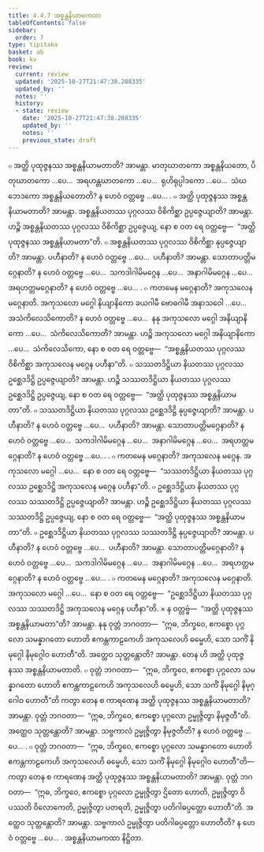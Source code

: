 ```yaml
---
title: 4.4.7 အစ္စန္တနိယာမကထာ
tableOfContents: false
sidebar:
  order: 7
type: tipitaka
basket: ab
book: kv
review:
  current: review
  updated: '2025-10-27T21:47:38.288335'
  updated_by: ''
  notes: ''
  history:
  - state: review
    date: '2025-10-27T21:47:38.288335'
    updated_by: ''
    notes: ''
    previous_state: draft
---
```



<ReviewStatus review={frontmatter.review} showDetails={true} />

<HypothesisAnnotation frontmatter={frontmatter} />

<DynamicBreadcrumb />

<Division number="847" book="kv" e="ch" v="32" p="423">

<Paragraph number="2621" book="kv">
๐ အတ္ထိ ပုထုဇ္ဇနဿ အစ္စန္တနိယာမတာတိ? အာမန္တာ. မာတုဃာတကော အစ္စန္တနိယတော, ပိတုဃာတကော …ပေ…  အရဟန္တဃာတကော …ပေ…  ရုဟိရုပ္ပါဒကော …ပေ…  သံဃဘေဒကော အစ္စန္တနိယတောတိ? န ဟေဝံ ဝတ္တဗ္ဗေ …ပေ… .
</Paragraph>

</Division>
<Division number="848" book="kv" e="ch" v="32" p="424">

<Paragraph number="2622" book="kv">
๐ အတ္ထိ ပုထုဇ္ဇနဿ အစ္စန္တနိယာမတာတိ? အာမန္တာ. အစ္စန္တနိယတဿ ပုဂ္ဂလဿ ဝိစိကိစ္ဆာ ဥပ္ပဇ္ဇေယျာတိ? အာမန္တာ. ဟဉ္စိ အစ္စန္တနိယတဿ ပုဂ္ဂလဿ ဝိစိကိစ္ဆာ ဥပ္ပဇ္ဇေယျ, နော စ ဝတ ရေ ဝတ္တဗ္ဗေ—  “အတ္ထိ ပုထုဇ္ဇနဿ အစ္စန္တနိယာမတာ”တိ.
</Paragraph>

<Paragraph number="2623" book="kv">
๐ အစ္စန္တနိယတဿ ပုဂ္ဂလဿ ဝိစိကိစ္ဆာ နုပ္ပဇ္ဇေယျာတိ? အာမန္တာ. ပဟီနာတိ? န ဟေဝံ ဝတ္တဗ္ဗေ …ပေ…  ပဟီနာတိ? အာမန္တာ. သောတာပတ္တိမဂ္ဂေနာတိ? န ဟေဝံ ဝတ္တဗ္ဗေ …ပေ…  သကဒါဂါမိမဂ္ဂေန …ပေ…  အနာဂါမိမဂ္ဂေန …ပေ…  အရဟတ္တမဂ္ဂေနာတိ? န ဟေဝံ ဝတ္တဗ္ဗေ …ပေ… .
</Paragraph>

<Paragraph number="2624" book="kv">
๐ ကတမေန မဂ္ဂေနာတိ? အကုသလေန မဂ္ဂေနာတိ. အကုသလော မဂ္ဂေါ နိယျာနိကော ခယဂါမီ ဗောဓဂါမီ အနာသဝေါ …ပေ…  အသံကိလေသိကောတိ? န ဟေဝံ ဝတ္တဗ္ဗေ …ပေ…  နနု အကုသလော မဂ္ဂေါ အနိယျာနိကော …ပေ…  သံကိလေသိကောတိ? အာမန္တာ. ဟဉ္စိ အကုသလော မဂ္ဂေါ အနိယျာနိကော …ပေ…  သံကိလေသိကော, နော စ ဝတ ရေ ဝတ္တဗ္ဗေ—  “အစ္စန္တနိယတဿ ပုဂ္ဂလဿ ဝိစိကိစ္ဆာ အကုသလေန မဂ္ဂေန ပဟီနာ”တိ.
</Paragraph>

</Division>
<Division number="849" book="kv" e="ch" v="32" p="424">

<Paragraph number="2625" book="kv">
๐ သဿတဒိဋ္ဌိယာ နိယတဿ ပုဂ္ဂလဿ ဥစ္ဆေဒဒိဋ္ဌိ ဥပ္ပဇ္ဇေယျာတိ? အာမန္တာ. ဟဉ္စိ သဿတဒိဋ္ဌိယာ နိယတဿ ပုဂ္ဂလဿ ဥစ္ဆေဒဒိဋ္ဌိ ဥပ္ပဇ္ဇေယျ, နော စ ဝတ ရေ ဝတ္တဗ္ဗေ—  “အတ္ထိ ပုထုဇ္ဇနဿ အစ္စန္တနိယာမတာ”တိ.
</Paragraph>

<Paragraph number="2626" book="kv">
๐ သဿတဒိဋ္ဌိယာ နိယတဿ ပုဂ္ဂလဿ ဥစ္ဆေဒဒိဋ္ဌိ နုပ္ပဇ္ဇေယျာတိ? အာမန္တာ. ပဟီနာတိ? န ဟေဝံ ဝတ္တဗ္ဗေ …ပေ…  ပဟီနာတိ? အာမန္တာ. သောတာပတ္တိမဂ္ဂေနာတိ? န ဟေဝံ ဝတ္တဗ္ဗေ …ပေ…  သကဒါဂါမိမဂ္ဂေန …ပေ…  အနာဂါမိမဂ္ဂေန …ပေ…  အရဟတ္တမဂ္ဂေနာတိ? န ဟေဝံ ဝတ္တဗ္ဗေ …ပေ… .
</Paragraph>

<Paragraph number="2627" book="kv">
๐ ကတမေန မဂ္ဂေနာတိ? အကုသလေန မဂ္ဂေန. အကုသလော မဂ္ဂေါ …ပေ…  နော စ ဝတ ရေ ဝတ္တဗ္ဗေ—  “သဿတဒိဋ္ဌိယာ နိယတဿ ပုဂ္ဂလဿ ဥစ္ဆေဒဒိဋ္ဌိ အကုသလေန မဂ္ဂေန ပဟီနာ”တိ.
</Paragraph>

</Division>
<Division number="850" book="kv" e="ch" v="32" p="424">

<Paragraph number="2628" book="kv">
๐ ဥစ္ဆေဒဒိဋ္ဌိယာ နိယတဿ ပုဂ္ဂလဿ သဿတဒိဋ္ဌိ ဥပ္ပဇ္ဇေယျာတိ? အာမန္တာ. ဟဉ္စိ ဥစ္ဆေဒဒိဋ္ဌိယာ နိယတဿ ပုဂ္ဂလဿ သဿတဒိဋ္ဌိ ဥပ္ပဇ္ဇေယျ, နော စ ဝတ ရေ ဝတ္တဗ္ဗေ—  “အတ္ထိ ပုထုဇ္ဇနဿ အစ္စန္တနိယာမတာ”တိ.
</Paragraph>

<Paragraph number="2629" book="kv">
๐ ဥစ္ဆေဒဒိဋ္ဌိယာ နိယတဿ ပုဂ္ဂလဿ သဿတဒိဋ္ဌိ နုပ္ပဇ္ဇေယျာတိ? အာမန္တာ. ပဟီနာတိ? န ဟေဝံ ဝတ္တဗ္ဗေ …ပေ…  ပဟီနာတိ? အာမန္တာ. သောတာပတ္တိမဂ္ဂေနာတိ? န ဟေဝံ ဝတ္တဗ္ဗေ …ပေ…  သကဒါဂါမိမဂ္ဂေန …ပေ…  အနာဂါမိမဂ္ဂေန …ပေ…  အရဟတ္တမဂ္ဂေနာတိ? န ဟေဝံ ဝတ္တဗ္ဗေ …ပေ… .
</Paragraph>

<Paragraph number="2630" book="kv">
๐ ကတမေန မဂ္ဂေနာတိ? အကုသလေန မဂ္ဂေနာတိ. အကုသလော မဂ္ဂေါ …ပေ…  နော စ ဝတ ရေ ဝတ္တဗ္ဗေ—  “ဥစ္ဆေဒဒိဋ္ဌိယာ နိယတဿ ပုဂ္ဂလဿ သဿတဒိဋ္ဌိ အကုသလေန မဂ္ဂေန ပဟီနာ”တိ.
</Paragraph>

</Division>
<Division number="851" book="kv" e="ch" v="32" p="425">

<Paragraph number="2631" book="kv">
× န ဝတ္တဗ္ဗံ—  “အတ္ထိ ပုထုဇ္ဇနဿ အစ္စန္တနိယာမတာ”တိ? အာမန္တာ. နနု ဝုတ္တံ ဘဂဝတာ—  “ဣဓ, ဘိက္ခဝေ, ဧကစ္စော ပုဂ္ဂလော သမန္နာဂတော ဟောတိ ဧကန္တကာဠကေဟိ အကုသလေဟိ ဓမ္မေဟိ, သော သကိံ နိမုဂ္ဂေါ နိမုဂ္ဂေါဝ ဟောတီ”တိ. အတ္ထေဝ သုတ္တန္တောတိ? အာမန္တာ. တေန ဟိ အတ္ထိ ပုထုဇ္ဇနဿ အစ္စန္တနိယာမတာတိ.
</Paragraph>

</Division>
<Division number="852" book="kv" e="ch" v="32" p="425">

<Paragraph number="2632" book="kv">
๐ ဝုတ္တံ ဘဂဝတာ—  “ဣဓ, ဘိက္ခဝေ, ဧကစ္စော ပုဂ္ဂလော သမန္နာဂတော ဟောတိ ဧကန္တကာဠကေဟိ အကုသလေဟိ ဓမ္မေဟိ, သော သကိံ နိမုဂ္ဂေါ နိမုဂ္ဂေါဝ ဟောတီ”တိ ကတွာ တေန စ ကာရဏေန အတ္ထိ ပုထုဇ္ဇနဿ အစ္စန္တနိယာမတာတိ? အာမန္တာ. ဝုတ္တံ ဘဂဝတာ—  “ဣဓ, ဘိက္ခဝေ, ဧကစ္စော ပုဂ္ဂလော ဥမ္မုဇ္ဇိတွာ နိမုဇ္ဇတီ”တိ. အတ္ထေဝ သုတ္တန္တောတိ? အာမန္တာ. သဗ္ဗကာလံ ဥမ္မုဇ္ဇိတွာ နိမုဇ္ဇတီတိ? န ဟေဝံ ဝတ္တဗ္ဗေ …ပေ… .
</Paragraph>

<Paragraph number="2633" book="kv">
๐ ဝုတ္တံ ဘဂဝတာ—  “ဣဓ, ဘိက္ခဝေ, ဧကစ္စော ပုဂ္ဂလော သမန္နာဂတော ဟောတိ ဧကန္တကာဠကေဟိ အကုသလေဟိ ဓမ္မေဟိ, သော သကိံ နိမုဂ္ဂေါ နိမုဂ္ဂေါဝ ဟောတီ”တိ—  ကတွာ တေန စ ကာရဏေန အတ္ထိ ပုထုဇ္ဇနဿ အစ္စန္တနိယာမတာတိ? အာမန္တာ. ဝုတ္တံ ဘဂဝတာ—  “ဣဓ, ဘိက္ခဝေ, ဧကစ္စော ပုဂ္ဂလော ဥမ္မုဇ္ဇိတွာ ဌိတော ဟောတိ, ဥမ္မုဇ္ဇိတွာ ဝိပဿတိ ဝိလောကေတိ, ဥမ္မုဇ္ဇိတွာ ပတရတိ, ဥမ္မုဇ္ဇိတွာ ပတိဂါဓပ္ပတ္တော ဟောတီ”တိ. အတ္ထေဝ သုတ္တန္တောတိ? အာမန္တာ. သဗ္ဗကာလံ ဥမ္မုဇ္ဇိတွာ ပတိဂါဓပ္ပတ္တော ဟောတီတိ? န ဟေဝံ ဝတ္တဗ္ဗေ …ပေ… .

</Paragraph>
</Division>

<Paragraph number="2634" type="center" book="kv">
အစ္စန္တနိယာမကထာ နိဋ္ဌိတာ.
</Paragraph>